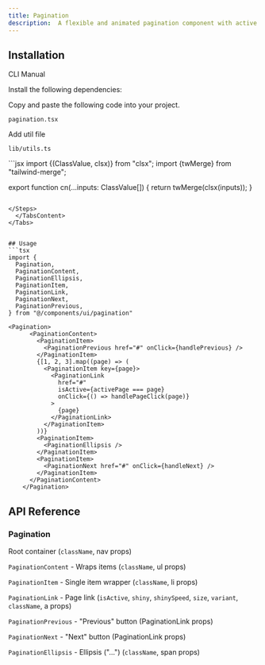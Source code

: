 ```yaml
---
title: Pagination
description:  A flexible and animated pagination component with active and hover states.
---
```


<ComponentPreview
  name="pagination-demo"
  description=""
/>

## Installation

<Tabs defaultValue="cli" className="w-full">
  <TabsList>
    <TabsTrigger value="cli">CLI</TabsTrigger>
    <TabsTrigger value="manual">Manual</TabsTrigger>
  </TabsList>
  
  <TabsContent value="cli">
    <PkgOptions name="pagination" />
  </TabsContent>
  <TabsContent value="manual">
    <Steps>

<Step>Install the following dependencies:</Step>
<DepsOptions name="framer-motion lucide-react" />

<Step>Copy and paste the following code into your project.</Step>
<p>
  <code>pagination.tsx</code>
</p>
<ComponentSource name="pagination" />

<Step>Add util file</Step>
<p>
  <code>lib/utils.ts</code>
</p>
```jsx
 import {(ClassValue, clsx)} from "clsx";
  import {twMerge} from "tailwind-merge";

export function cn(...inputs: ClassValue[]) {
  return twMerge(clsx(inputs));
}
```

</Steps>
  </TabsContent>
</Tabs>


## Usage
```tsx
import {
  Pagination,
  PaginationContent,
  PaginationEllipsis,
  PaginationItem,
  PaginationLink,
  PaginationNext,
  PaginationPrevious,
} from "@/components/ui/pagination"
```

```tsx
<Pagination>
      <PaginationContent>
        <PaginationItem>
          <PaginationPrevious href="#" onClick={handlePrevious} />
        </PaginationItem>
        {[1, 2, 3].map((page) => (
          <PaginationItem key={page}>
            <PaginationLink
              href="#"
              isActive={activePage === page}
              onClick={() => handlePageClick(page)}
            >
              {page}
            </PaginationLink>
          </PaginationItem>
        ))}
        <PaginationItem>
          <PaginationEllipsis />
        </PaginationItem>
        <PaginationItem>
          <PaginationNext href="#" onClick={handleNext} />
        </PaginationItem>
      </PaginationContent>
    </Pagination>
```


## API Reference

 ### Pagination

 Root container (`className`, nav props)

`PaginationContent` - Wraps items (`className`, ul props)

`PaginationItem` - Single item wrapper (`className`, li props)

`PaginationLink` - Page link (`isActive`, `shiny`, `shinySpeed`, `size`, `variant`, `className`, a props)

`PaginationPrevious` - "Previous" button (PaginationLink props)

`PaginationNext` - "Next" button (PaginationLink props)

`PaginationEllipsis` - Ellipsis ("...") (`className`, span props)


